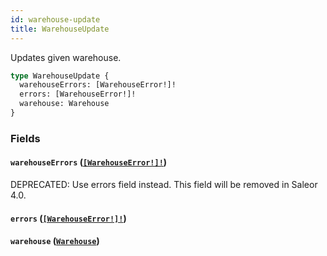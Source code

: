 ```yaml
---
id: warehouse-update
title: WarehouseUpdate
---
```


Updates given warehouse.

```graphql
type WarehouseUpdate {
  warehouseErrors: [WarehouseError!]!
  errors: [WarehouseError!]!
  warehouse: Warehouse
}
```

### Fields

#### `warehouseErrors` ([`[WarehouseError!]!`](../../../developer/api-reference/objects/warehouse-error))

<span class="badge badge--warning">DEPRECATED: Use errors field instead. This field will be removed in Saleor 4.0.</span>

#### `errors` ([`[WarehouseError!]!`](../../../developer/api-reference/objects/warehouse-error))

#### `warehouse` ([`Warehouse`](../../../developer/api-reference/objects/warehouse))
